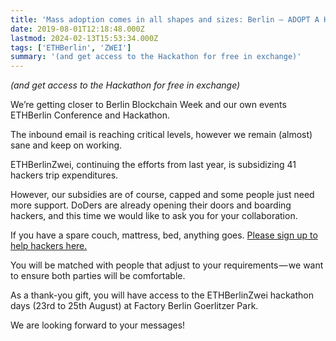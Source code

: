```yaml
---
title: 'Mass adoption comes in all shapes and sizes: Berlin — ADOPT A HACKER'
date: 2019-08-01T12:18:48.000Z
lastmod: 2024-02-13T15:53:34.000Z
tags: ['ETHBerlin', 'ZWEI']
summary: '(and get access to the Hackathon for free in exchange)'
---
```


_(and get access to the Hackathon for free in exchange)_

We’re getting closer to Berlin Blockchain Week and our own events ETHBerlin Conference and Hackathon.

The inbound email is reaching critical levels, however we remain (almost) sane and keep on working.

ETHBerlinZwei, continuing the efforts from last year, is subsidizing 41 hackers trip expenditures.

However, our subsidies are of course, capped and some people just need more support. DoDers are already opening their doors and boarding hackers, and this time we would like to ask you for your collaboration.

If you have a spare couch, mattress, bed, anything goes. [Please sign up to help hackers here.](https://ethberlin.typeform.com/to/d9VJCh)

You will be matched with people that adjust to your requirements — we want to ensure both parties will be comfortable.

As a thank-you gift, you will have access to the ETHBerlinZwei hackathon days (23rd to 25th August) at Factory Berlin Goerlitzer Park.

We are looking forward to your messages!
